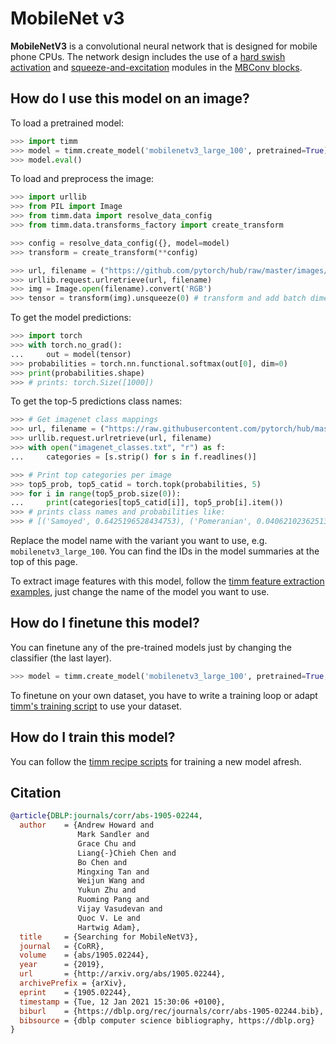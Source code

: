 # MobileNet v3

**MobileNetV3** is a convolutional neural network that is designed for mobile phone CPUs. The network design includes the use of a [hard swish activation](https://paperswithcode.com/method/hard-swish) and [squeeze-and-excitation](https://paperswithcode.com/method/squeeze-and-excitation-block) modules in the [MBConv blocks](https://paperswithcode.com/method/inverted-residual-block).

## How do I use this model on an image?

To load a pretrained model:

```py
>>> import timm
>>> model = timm.create_model('mobilenetv3_large_100', pretrained=True)
>>> model.eval()
```

To load and preprocess the image:

```py 
>>> import urllib
>>> from PIL import Image
>>> from timm.data import resolve_data_config
>>> from timm.data.transforms_factory import create_transform

>>> config = resolve_data_config({}, model=model)
>>> transform = create_transform(**config)

>>> url, filename = ("https://github.com/pytorch/hub/raw/master/images/dog.jpg", "dog.jpg")
>>> urllib.request.urlretrieve(url, filename)
>>> img = Image.open(filename).convert('RGB')
>>> tensor = transform(img).unsqueeze(0) # transform and add batch dimension
```

To get the model predictions:

```py
>>> import torch
>>> with torch.no_grad():
...     out = model(tensor)
>>> probabilities = torch.nn.functional.softmax(out[0], dim=0)
>>> print(probabilities.shape)
>>> # prints: torch.Size([1000])
```

To get the top-5 predictions class names:

```py
>>> # Get imagenet class mappings
>>> url, filename = ("https://raw.githubusercontent.com/pytorch/hub/master/imagenet_classes.txt", "imagenet_classes.txt")
>>> urllib.request.urlretrieve(url, filename) 
>>> with open("imagenet_classes.txt", "r") as f:
...     categories = [s.strip() for s in f.readlines()]

>>> # Print top categories per image
>>> top5_prob, top5_catid = torch.topk(probabilities, 5)
>>> for i in range(top5_prob.size(0)):
...     print(categories[top5_catid[i]], top5_prob[i].item())
>>> # prints class names and probabilities like:
>>> # [('Samoyed', 0.6425196528434753), ('Pomeranian', 0.04062102362513542), ('keeshond', 0.03186424449086189), ('white wolf', 0.01739676296710968), ('Eskimo dog', 0.011717947199940681)]
```

Replace the model name with the variant you want to use, e.g. `mobilenetv3_large_100`. You can find the IDs in the model summaries at the top of this page.

To extract image features with this model, follow the [timm feature extraction examples](https://rwightman.github.io/pytorch-image-models/feature_extraction/), just change the name of the model you want to use.

## How do I finetune this model?

You can finetune any of the pre-trained models just by changing the classifier (the last layer).

```py
>>> model = timm.create_model('mobilenetv3_large_100', pretrained=True, num_classes=NUM_FINETUNE_CLASSES)
```
To finetune on your own dataset, you have to write a training loop or adapt [timm's training
script](https://github.com/rwightman/pytorch-image-models/blob/master/train.py) to use your dataset.

## How do I train this model?

You can follow the [timm recipe scripts](scripts) for training a new model afresh.

## Citation

```BibTeX
@article{DBLP:journals/corr/abs-1905-02244,
  author    = {Andrew Howard and
               Mark Sandler and
               Grace Chu and
               Liang{-}Chieh Chen and
               Bo Chen and
               Mingxing Tan and
               Weijun Wang and
               Yukun Zhu and
               Ruoming Pang and
               Vijay Vasudevan and
               Quoc V. Le and
               Hartwig Adam},
  title     = {Searching for MobileNetV3},
  journal   = {CoRR},
  volume    = {abs/1905.02244},
  year      = {2019},
  url       = {http://arxiv.org/abs/1905.02244},
  archivePrefix = {arXiv},
  eprint    = {1905.02244},
  timestamp = {Tue, 12 Jan 2021 15:30:06 +0100},
  biburl    = {https://dblp.org/rec/journals/corr/abs-1905-02244.bib},
  bibsource = {dblp computer science bibliography, https://dblp.org}
}
```

<!--
Type: model-index
Collections:
- Name: MobileNet V3
  Paper:
    Title: Searching for MobileNetV3
    URL: https://paperswithcode.com/paper/searching-for-mobilenetv3
Models:
- Name: mobilenetv3_large_100
  In Collection: MobileNet V3
  Metadata:
    FLOPs: 287193752
    Parameters: 5480000
    File Size: 22076443
    Architecture:
    - 1x1 Convolution
    - Batch Normalization
    - Convolution
    - Dense Connections
    - Depthwise Separable Convolution
    - Dropout
    - Global Average Pooling
    - Hard Swish
    - Inverted Residual Block
    - ReLU
    - Residual Connection
    - Softmax
    - Squeeze-and-Excitation Block
    Tasks:
    - Image Classification
    Training Techniques:
    - RMSProp
    - Weight Decay
    Training Data:
    - ImageNet
    Training Resources: 4x4 TPU Pod
    ID: mobilenetv3_large_100
    LR: 0.1
    Dropout: 0.8
    Crop Pct: '0.875'
    Momentum: 0.9
    Batch Size: 4096
    Image Size: '224'
    Weight Decay: 1.0e-05
    Interpolation: bicubic
  Code: https://github.com/rwightman/pytorch-image-models/blob/9a25fdf3ad0414b4d66da443fe60ae0aa14edc84/timm/models/mobilenetv3.py#L363
  Weights: https://github.com/rwightman/pytorch-image-models/releases/download/v0.1-weights/mobilenetv3_large_100_ra-f55367f5.pth
  Results:
  - Task: Image Classification
    Dataset: ImageNet
    Metrics:
      Top 1 Accuracy: 75.77%
      Top 5 Accuracy: 92.54%
- Name: mobilenetv3_rw
  In Collection: MobileNet V3
  Metadata:
    FLOPs: 287190638
    Parameters: 5480000
    File Size: 22064048
    Architecture:
    - 1x1 Convolution
    - Batch Normalization
    - Convolution
    - Dense Connections
    - Depthwise Separable Convolution
    - Dropout
    - Global Average Pooling
    - Hard Swish
    - Inverted Residual Block
    - ReLU
    - Residual Connection
    - Softmax
    - Squeeze-and-Excitation Block
    Tasks:
    - Image Classification
    Training Techniques:
    - RMSProp
    - Weight Decay
    Training Data:
    - ImageNet
    Training Resources: 4x4 TPU Pod
    ID: mobilenetv3_rw
    LR: 0.1
    Dropout: 0.8
    Crop Pct: '0.875'
    Momentum: 0.9
    Batch Size: 4096
    Image Size: '224'
    Weight Decay: 1.0e-05
    Interpolation: bicubic
  Code: https://github.com/rwightman/pytorch-image-models/blob/9a25fdf3ad0414b4d66da443fe60ae0aa14edc84/timm/models/mobilenetv3.py#L384
  Weights: https://github.com/rwightman/pytorch-image-models/releases/download/v0.1-weights/mobilenetv3_100-35495452.pth
  Results:
  - Task: Image Classification
    Dataset: ImageNet
    Metrics:
      Top 1 Accuracy: 75.62%
      Top 5 Accuracy: 92.71%
-->